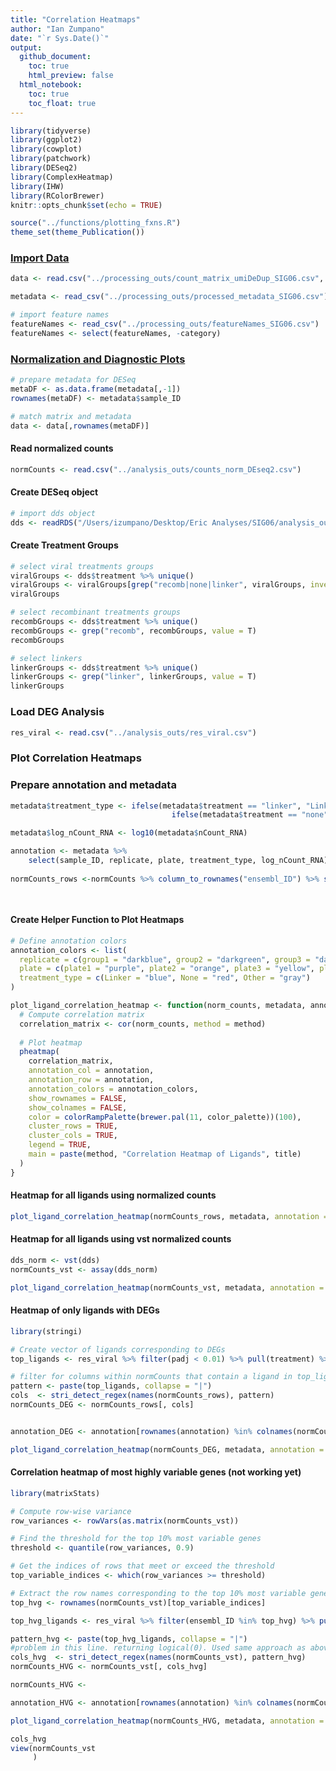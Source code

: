 ```yaml
---
title: "Correlation Heatmaps"
author: "Ian Zumpano"
date: "`r Sys.Date()`"
output:
  github_document:
    toc: true
    html_preview: false
  html_notebook:
    toc: true
    toc_float: true
---
```


```r
library(tidyverse)
library(ggplot2)
library(cowplot)
library(patchwork)
library(DESeq2)
library(ComplexHeatmap)
library(IHW)
library(RColorBrewer)
knitr::opts_chunk$set(echo = TRUE)
```

```r
source("../functions/plotting_fxns.R")
theme_set(theme_Publication())
```

### [Import Data]{.underline}

```r
data <- read.csv("../processing_outs/count_matrix_umiDeDup_SIG06.csv", row.names = "X")

metadata <- read_csv("../processing_outs/processed_metadata_SIG06.csv")

# import feature names
featureNames <- read_csv("../processing_outs/featureNames_SIG06.csv")
featureNames <- select(featureNames, -category)
```

### [Normalization and Diagnostic Plots]{.underline}

```r
# prepare metadata for DESeq
metaDF <- as.data.frame(metadata[,-1])
rownames(metaDF) <- metadata$sample_ID

# match matrix and metadata
data <- data[,rownames(metaDF)]
```

#### Read normalized counts

```r
normCounts <- read.csv("../analysis_outs/counts_norm_DEseq2.csv")
```

#### Create DESeq object

```r
# import dds object
dds <- readRDS("/Users/izumpano/Desktop/Eric Analyses/SIG06/analysis_outs/dds_object_SIG06.rds")
```

#### Create Treatment Groups 

```r
# select viral treatments groups
viralGroups <- dds$treatment %>% unique()
viralGroups <- viralGroups[grep("recomb|none|linker", viralGroups, invert = T)]
viralGroups
```

```r
# select recombinant treatments groups
recombGroups <- dds$treatment %>% unique()
recombGroups <- grep("recomb", recombGroups, value = T)
recombGroups
```

```r
# select linkers
linkerGroups <- dds$treatment %>% unique()
linkerGroups <- grep("linker", linkerGroups, value = T)
linkerGroups
```

### Load DEG Analysis

```r
res_viral <- read.csv("../analysis_outs/res_viral.csv")
```

### Plot Correlation Heatmaps

### Prepare annotation and metadata

```r
metadata$treatment_type <- ifelse(metadata$treatment == "linker", "Linker",
                                    ifelse(metadata$treatment == "none", "None", "Other")) %>%  as_factor()

metadata$log_nCount_RNA <- log10(metadata$nCount_RNA)

annotation <- metadata %>% 
	select(sample_ID, replicate, plate, treatment_type, log_nCount_RNA) %>% data.frame(row.names = "sample_ID")
  
normCounts_rows <-normCounts %>% column_to_rownames("ensembl_ID") %>% select(-gene)

  
```

#### Create Helper Function to Plot Heatmaps

```r
# Define annotation colors
annotation_colors <- list(
  replicate = c(group1 = "darkblue", group2 = "darkgreen", group3 = "darkred"),
  plate = c(plate1 = "purple", plate2 = "orange", plate3 = "yellow", plate4 = "black"),
  treatment_type = c(Linker = "blue", None = "red", Other = "gray")
)

plot_ligand_correlation_heatmap <- function(norm_counts, metadata, annotation, method = "pearson", color_palette = "RdYlBu", title = "") {
  # Compute correlation matrix
  correlation_matrix <- cor(norm_counts, method = method)
  
  # Plot heatmap
  pheatmap(
    correlation_matrix,
    annotation_col = annotation,
    annotation_row = annotation,
    annotation_colors = annotation_colors,
    show_rownames = FALSE,
    show_colnames = FALSE,
    color = colorRampPalette(brewer.pal(11, color_palette))(100),
    cluster_rows = TRUE,
    cluster_cols = TRUE,
    legend = TRUE,
    main = paste(method, "Correlation Heatmap of Ligands", title)
  )
}
```

#### Heatmap for all ligands using normalized counts

```r
plot_ligand_correlation_heatmap(normCounts_rows, metadata, annotation = annotation,  title = "(Normalized Counts)")
```

#### Heatmap for all ligands using vst normalized counts

```r
dds_norm <- vst(dds)
normCounts_vst <- assay(dds_norm)

plot_ligand_correlation_heatmap(normCounts_vst, metadata, annotation = annotation, title = "(VST Normalized Counts)")
```

#### Heatmap of only ligands with DEGs

```r
library(stringi)

# Create vector of ligands corresponding to DEGs
top_ligands <- res_viral %>% filter(padj < 0.01) %>% pull(treatment) %>% unique()

# filter for columns within normCounts that contain a ligand in top_ligands
pattern <- paste(top_ligands, collapse = "|")
cols  <- stri_detect_regex(names(normCounts_rows), pattern)
normCounts_DEG <- normCounts_rows[, cols]


annotation_DEG <- annotation[rownames(annotation) %in% colnames(normCounts_DEG), , drop = FALSE]

plot_ligand_correlation_heatmap(normCounts_DEG, metadata, annotation = annotation_DEG, title = "(Top DEG Ligands)")
```

#### Correlation heatmap of most highly variable genes (not working yet)

```r
library(matrixStats)

# Compute row-wise variance
row_variances <- rowVars(as.matrix(normCounts_vst))

# Find the threshold for the top 10% most variable genes
threshold <- quantile(row_variances, 0.9)

# Get the indices of rows that meet or exceed the threshold
top_variable_indices <- which(row_variances >= threshold)

# Extract the row names corresponding to the top 10% most variable genes
top_hvg <- rownames(normCounts_vst)[top_variable_indices]

top_hvg_ligands <- res_viral %>% filter(ensembl_ID %in% top_hvg) %>% pull(treatment) %>% unique()

pattern_hvg <- paste(top_hvg_ligands, collapse = "|")
#problem in this line. returning logical(0). Used same approach as above. not sure why not working. difference in structure of the dataset between normcounts rows and vst.
cols_hvg  <- stri_detect_regex(names(normCounts_vst), pattern_hvg)
normCounts_HVG <- normCounts_vst[, cols_hvg] 

normCounts_HVG <- 

annotation_HVG <- annotation[rownames(annotation) %in% colnames(normCounts_HVG), , drop = FALSE]

plot_ligand_correlation_heatmap(normCounts_HVG, metadata, annotation = annotation_HVG, title = "(Top HVG Ligands)")

cols_hvg
view(normCounts_vst
     )

```

